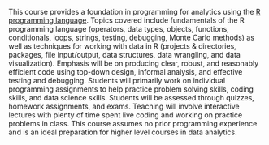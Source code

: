 This course provides a foundation in programming for analytics using the [R programming language](https://www.r-project.org/). Topics covered include fundamentals of the R programming language (operators, data types, objects, functions, conditionals, loops, strings, testing, debugging, Monte Carlo methods) as well as techniques for working with data in R (projects & directories, packages, file input/output, data structures, data wrangling, and data visualization). Emphasis will be on producing clear, robust, and reasonably efficient code using top-down design, informal analysis, and effective testing and debugging. Students will primarily work on individual programming assignments to help practice problem solving skills, coding skills, and data science skills. Students will be assessed through quizzes, homework assignments, and exams. Teaching will involve interactive lectures with plenty of time spent live coding and working on practice problems in class. This course assumes no prior programming experience and is an ideal preparation for higher level courses in data analytics.
